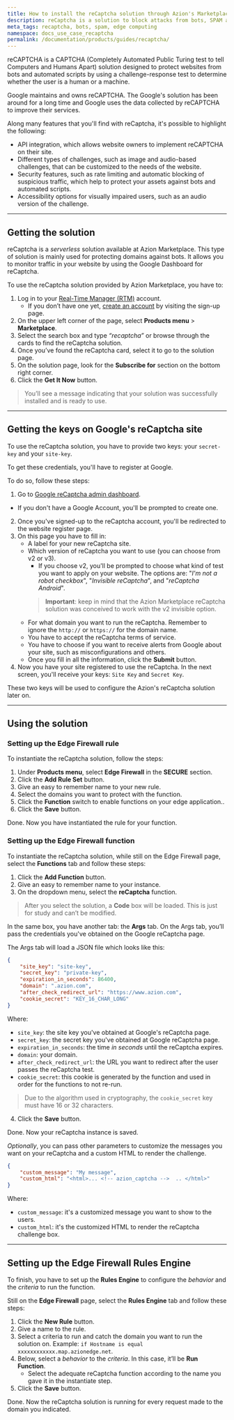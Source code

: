 ```yaml
---
title: How to install the reCaptcha solution through Azion's Marketplace
description: reCaptcha is a solution to block attacks from bots, SPAM and others.
meta_tags: recaptcha, bots, spam, edge computing
namespace: docs_use_case_recaptcha
permalink: /documentation/products/guides/recaptcha/
---
```


reCAPTCHA is a CAPTCHA (Completely Automated Public Turing test to tell Computers and Humans Apart) solution designed to protect websites from bots and automated scripts by using a challenge-response test to determine whether the user is a human or a machine.

Google maintains and owns reCAPTCHA. The Google's solution has been around for a long time and Google uses the data collected by reCAPTCHA to improve their services.

Along many features that you'll find with reCaptcha, it's possible to highlight the following:

- API integration, which allows website owners to implement reCAPTCHA on their site.
- Different types of challenges, such as image and audio-based challenges, that can be customized to the needs of the website.
- Security features, such as rate limiting and automatic blocking of suspicious traffic, which help to protect your assets against bots and automated scripts.
- Accessibility options for visually impaired users, such as an audio version of the challenge.

---

## Getting the solution

reCaptcha is a *serverless* solution available at Azion Marketplace. This type of solution is mainly used for protecting domains against bots. It allows you to monitor traffic in your website by using the Google Dashboard for reCaptcha.

To use the reCaptcha solution provided by Azion Marketplace, you have to:

1. Log in to your [Real-Time Manager (RTM)](https://manager.azion.com/) account.
    - If you don’t have one yet, [create an account](https://manager.azion.com/signup/) by visiting the sign-up page.
2. On the upper left corner of the page, select **Products menu** > **Marketplace**.
3. Select the search box and type *“recaptcha”* or browse through the cards to find the reCaptcha solution.
4. Once you’ve found the reCaptcha card, select it to go to the solution page.
5. On the solution page, look for the **Subscribe for** section on the bottom right corner.
6. Click the **Get It Now** button.

> You’ll see a message indicating that your solution was successfully installed and is ready to use.

---

## Getting the keys on Google's reCaptcha site

To use the reCaptcha solution, you have to provide two keys: your `secret-key` and your `site-key`. 

To get these credentials, you'll have to register at Google. 

To do so, follow these steps:

1. Go to [Google reCaptcha admin dashboard](https://developers.google.com/recaptcha).
 - If you don't have a Google Account, you'll be prompted to create one.
2. Once you've signed-up to the reCaptcha account, you'll be redirected to the website register page.
3. On this page you have to fill in:
    - A label for your new reCaptcha site.
    - Which version of reCaptcha you want to use (you can choose from v2 or v3).
        - If you choose v2, you'll be prompted to choose what kind of test you want to apply on your website. The options are: "*I'm not a robot checkbox*", "*Invisible reCaptcha*", and "*reCaptcha Android*".
        > **Important**: keep in mind that the Azion Marketplace reCaptcha solution was conceived to work with the v2 invisible option.
    - For what domain you want to run the reCaptcha. Remember to ignore the `http://` or `https://` for the domain name.
    - You have to accept the reCaptcha terms of service.
    - You have to choose if you want to receive alerts from Google about your site, such as misconfigurations and others.
    - Once you fill in all the information, click the **Submit** button.
4. Now you have your site registered to use the reCaptcha. In the next screen, you'll receive your keys: `Site Key` and `Secret Key`.

These two keys will be used to configure the Azion's reCaptcha solution later on.

---

## Using the solution

### Setting up the Edge Firewall rule

To instantiate the reCaptcha solution, follow the steps:

1. Under **Products menu**, select **Edge Firewall** in the **SECURE** section.
2. Click the **Add Rule Set** button.
3. Give an easy to remember name to your new rule.
3. Select the domains you want to protect with the function.
4. Click the **Function** switch to enable functions on your edge application..
5. Click the **Save** button.

Done. Now you have instantiated the rule for your function.

### Setting up the Edge Firewall function

To instantiate the reCaptcha solution, while still on the Edge Firewall page, select the **Functions** tab and follow these steps:

1. Click the **Add Function** button.
2. Give an easy to remember name to your instance.
3. On the dropdown menu, select the **reCaptcha** function.

> After you select the solution, a **Code** box will be loaded. This is just for study and can’t be modified.

In the same box, you have another tab: the **Args** tab. On the Args tab, you’ll pass the credentials you've obtained on the Google reCaptcha page.

The Args tab will load a JSON file which looks like this:

```json
{
    "site_key": "site-key",
    "secret_key": "private-key",
    "expiration_in_seconds": 86400,
    "domain": ".azion.com",
    "after_check_redirect_url": "https://www.azion.com",
    "cookie_secret": "KEY_16_CHAR_LONG"
}
```

Where:
- `site_key`: the site key you've obtained at Google's reCaptcha page.
- `secret_key`: the secret key you've obtained at Google reCaptcha page.
- `expiration_in_seconds`: the time *in seconds* until the reCaptcha expires.
- `domain`: your domain.
- `after_check_redirect_url`: the URL you want to redirect after the user passes the reCaptcha test.
- `cookie_secret`: this cookie is generated by the function and used in order for the functions to not re-run. 

> Due to the algorithm used in cryptography, the `cookie_secret` key must have 16 or 32 characters.

4. Click the **Save** button.

Done. Now your reCaptcha instance is saved.

*Optionally*, you can pass other parameters to customize the messages you want on your reCaptcha and a custom HTML to render the challenge.

```json
{
    "custom_message": "My message",
    "custom_html": "<html>... <!-- azion_captcha -->  .. </html>"
}
```

Where:
- `custom_message`: it's a customized message you want to show to the users.
- `custom_html`: it's the customized HTML to render the reCaptcha challenge box.

---

## Setting up the Edge Firewall Rules Engine

To finish, you have to set up the **Rules Engine** to configure the *behavior* and the *criteria* to run the function.

Still on the **Edge Firewall** page, select the **Rules Engine** tab and follow these steps:

1. Click the **New Rule** button.
2. Give a name to the rule.
3. Select a criteria to run and catch the domain you want to run the solution on. Example: `if Hostname is equal xxxxxxxxxxxx.map.azionedge.net`.
4. Below, select a *behavior* to the *criteria*. In this case, it’ll be **Run Function**. 
    - Select the adequate reCaptcha function according to the name you gave it in the instantiate step.
5. Click the **Save** button.

Done. Now the reCaptcha solution is running for every request made to the domain you indicated.
